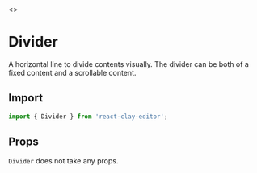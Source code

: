 
<Meta title="API/Divider" />

<Story name="Page">
  <></>
</Story>

# Divider

A horizontal line to divide contents visually. The divider can be both of a fixed content and a scrollable content.


<div style={{ display: 'flex', justifyContent: 'center' }}>
  <ApiExplanation colorized="content" />
</div>

## Import

```ts
import { Divider } from 'react-clay-editor';
```

## Props

`Divider` does not take any props.
